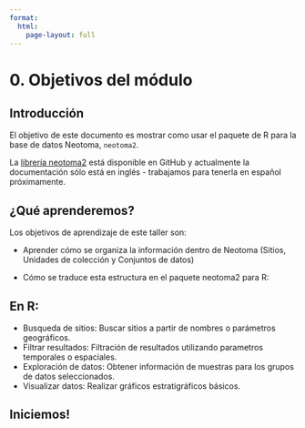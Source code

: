```yaml
---
format:
  html:
    page-layout: full
---
```


# 0. Objetivos del módulo

## Introducción

El objetivo de este documento es mostrar como usar el paquete de R para la base de datos Neotoma, `neotoma2`.

La [librería neotoma2](https://github.com/NeotomaDB/neotoma2) está disponible en GitHub y actualmente la documentación sólo está en inglés - trabajamos para tenerla en español próximamente. 

## ¿Qué aprenderemos?

Los objetivos de aprendizaje de este taller son:  

- Aprender cómo se organiza la información dentro de Neotoma (Sitios, Unidades de colección y Conjuntos de datos)  

- Cómo se traduce esta estructura en el paquete neotoma2 para R:  

## En R:

  * Busqueda de sitios: Buscar sitios a partir de nombres o parámetros geográficos.  
  * Filtrar resultados: Filtración de resultados utilizando parametros temporales o espaciales.  
  * Exploración de datos: Obtener información de muestras para los grupos de datos seleccionados. 
  * Visualizar datos:  Realizar gráficos estratigráficos básicos.  

## Iniciemos!

